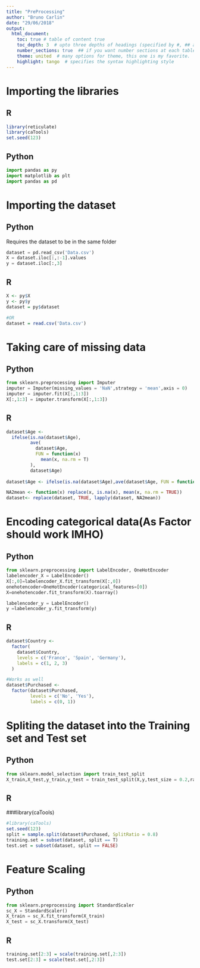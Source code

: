 ---
title: "PreProcessing"
author: "Bruno Carlin"
date: "29/06/2018"
output:
  html_document:
    toc: true # table of content true
    toc_depth: 3  # upto three depths of headings (specified by #, ## and ###)
    number_sections: true  ## if you want number sections at each table header
    theme: united  # many options for theme, this one is my favorite.
    highlight: tango  # specifies the syntax highlighting style
---

# Importing the libraries

## R
```{r}
library(reticulate)
library(caTools)
set.seed(123)
```


## Python
```{python pYTHON}

import pandas as py
import matplotlib as plt
import pandas as pd

``` 

# Importing the dataset

## Python

Requires the dataset to be in the same folder
```{python}
dataset = pd.read_csv('Data.csv')
X = dataset.iloc[:,:-1].values
y = dataset.iloc[:,3]
```

## R
```{r, echo=FALSE, background= T}
X <- py$X
y <- py$y
dataset = py$dataset

#OR
dataset = read.csv('Data.csv')
```



# Taking care of missing data

## Python
```{python Python method }
from sklearn.preprocessing import Imputer
imputer = Imputer(missing_values = 'NaN',strategy = 'mean',axis = 0)
imputer = imputer.fit(X[:,1:3])
X[:,1:3] = imputer.transform(X[:,1:3])
```

## R
```{r R Method}

dataset$Age <-
  ifelse(is.na(dataset$Age),
         ave(
           dataset$Age,
           FUN = function(x)
             mean(x, na.rm = T)
         ),
         dataset$Age)
         
dataset$Age <- ifelse(is.na(dataset$Age),ave(dataset$Age, FUN = function(x) mean(x, na.rm = T)),dataset$Age)

NA2mean <- function(x) replace(x, is.na(x), mean(x, na.rm = TRUE))
dataset<- replace(dataset, TRUE, lapply(dataset, NA2mean))
```


# Encoding categorical data(As Factor should work IMHO)

## Python
```{python}
from sklearn.preprocessing import LabelEncoder, OneHotEncoder
labelencoder_X = LabelEncoder()
X[:,0]=labelencoder_X.fit_transform(X[:,0])
onehotencoder=OneHotEncoder(categorical_features=[0])
X=onehotencoder.fit_transform(X).toarray()

labelencoder_y = LabelEncoder()
y =labelencoder_y.fit_transform(y)
```

## R

```{r}
dataset$Country <-
  factor(
    dataset$Country,
    levels = c('France', 'Spain', 'Germany'),
    labels = c(1, 2, 3)
  )

#Works as well
dataset$Purchased <-
  factor(dataset$Purchased,
         levels = c('No', 'Yes'),
         labels = c(0, 1))
```

# Spliting the dataset into the Training set and Test set

## Python

```{python}
from sklearn.model_selection import train_test_split
X_train,X_test,y_train,y_test = train_test_split(X,y,test_size = 0.2,random_state = 0)
```

## R

###library(caTools)

```{r}
#library(caTools)
set.seed(123)
split = sample.split(dataset$Purchased, SplitRatio = 0.8)
training.set = subset(dataset, split == T)
test.set = subset(dataset, split == FALSE)
```




# Feature Scaling

## Python

```{python}
from sklearn.preprocessing import StandardScaler
sc_X = StandardScaler()
X_train = sc_X.fit_transform(X_train)
X_test = sc_X.transform(X_test)
```

## R

```{r}
training.set[2:3] = scale(training.set[,2:3])
test.set[2:3] = scale(test.set[,2:3])
```













